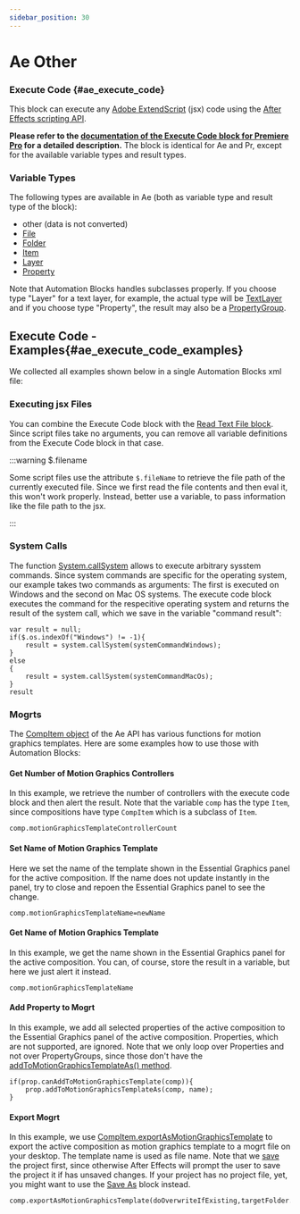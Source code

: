 ```yaml
---
sidebar_position: 30
---
```



# Ae Other

### Execute Code {#ae_execute_code}

<RetinaImg src="/img/blockScreenshots/AeOther/ae_execute_code.png" alt="Block ae_execute_code"/>

This block can execute any [Adobe ExtendScript](https://extendscript.docsforadobe.dev/) (jsx) code using the [After Effects scripting API](https://ae-scripting.docsforadobe.dev/).

**Please refer to the [documentation of the Execute Code block for Premiere Pro](prOther.mdx#pr_execute_code) for a detailed description.** The block is identical for Ae and Pr, except for the available variable types and result types.

### Variable Types

The following types are available in Ae (both as variable type and result type of the block):

- other (data is not converted)
- [File](https://extendscript.docsforadobe.dev/file-system-access/file-object.html)
- [Folder](https://extendscript.docsforadobe.dev/file-system-access/folder-object.html)
- [Item](https://ae-scripting.docsforadobe.dev/items/item.html#item-object)
- [Layer](https://ae-scripting.docsforadobe.dev/layers/layer.html#layer-object)
- [Property](https://ae-scripting.docsforadobe.dev/properties/property.html)

Note that Automation Blocks handles subclasses properly. If you choose type "Layer" for a text layer, for example, the actual type will be [TextLayer](https://ae-scripting.docsforadobe.dev/layers/textlayer.html#textlayer-object) and  if you choose type "Property", the result may also be a [PropertyGroup](https://ae-scripting.docsforadobe.dev/properties/propertygroup.html#propertygroup-object).


## Execute Code - Examples{#ae_execute_code_examples}

We collected all examples shown below in a single Automation Blocks xml file:

<RoundButton
  url="/blockCode/Execute_Code_Examples_Ae.xml"
  label="Download Examples"
/>

### Executing jsx Files

You can combine the Execute Code block with the [Read Text File block](filesText.mdx#extendscript_text_file_read). Since script files take  no arguments, you can remove all variable definitions from the Execute Code block in that case.

<RetinaImg src="/img/blockOther/ae_execute_code_example_exec_jsx_file.png" alt="Execute jsx Files with Automation Blocks for Ae"/>

:::warning $.filename

Some script files use the attribute `$.fileName` to retrieve the file path of the currently executed file. Since we first read the file contents and then eval it, this won't work properly. Instead, better use a variable, to pass information like the file path to the jsx.

:::

### System Calls

The function [System.callSystem](https://ae-scripting.docsforadobe.dev/general/system.html#system-callsystem) allows to execute arbitrary sysstem commands. Since system commands are specific for the operating system, our example takes two commands as arguments: The first is executed on Windows and the second on Mac OS systems. The execute code block executes the command for the respecitive operating system and returns the result of the system call, which we save in the variable "command result":

<RetinaImg src="/img/blockOther/ae_execute_code_example_call_system.png" alt="Execute System Commands with Automation Blocks for Ae"/>


````
var result = null;
if($.os.indexOf("Windows") != -1){
    result = system.callSystem(systemCommandWindows);
}
else
{
    result = system.callSystem(systemCommandMacOs);
}
result
````

### Mogrts

The [CompItem object](https://ae-scripting.docsforadobe.dev/items/compitem.html#compitem-object) of the Ae API has various functions for motion graphics templates. Here are some examples how to use those with Automation Blocks:

#### Get Number of Motion Graphics Controllers

In this example, we retrieve the number of controllers with the execute code block and then alert the result. Note that the variable `comp` has the type `Item`, since compositions have type `CompItem` which is a subclass of `Item`.
<RetinaImg src="/img/blockOther/ae_execute_code_example_mogrt_get_num_controllers.png" alt="Retrieve number of mogrt controllers with Automation Blocks for Ae"/>

````
comp.motionGraphicsTemplateControllerCount
````

#### Set Name of Motion Graphics Template

Here we set the name of the template shown in the Essential Graphics panel for the active composition. If the name does not update instantly in the panel, try to close  and repoen the Essential Graphics panel to see the change.

<RetinaImg src="/img/blockOther/ae_execute_code_example_mogrt_set_name.png" alt="Set mogrt template name with Automation Blocks for Ae"/>

````
comp.motionGraphicsTemplateName=newName
````

#### Get Name of Motion Graphics Template

In this example, we get the name shown in the Essential Graphics panel for the active composition. You can, of course, store the result in a variable, but here we just alert it instead.

<RetinaImg src="/img/blockOther/ae_execute_code_example_mogrt_get_name.png" alt="Get mogrt template name with Automation Blocks for Ae"/>

````
comp.motionGraphicsTemplateName
````

#### Add Property to Mogrt

In this example, we add all selected properties of the active composition to the Essential Graphics panel of the active composition. Properties, which are not supported, are ignored.
Note that we only loop over Properties and not over PropertyGroups, since those don't have the [addToMotionGraphicsTemplateAs() method](https://ae-scripting.docsforadobe.dev/properties/property.html#property-addtomotiongraphicstemplateas).

<RetinaImg src="/img/blockOther/ae_execute_code_example_mogrt_add_property.png" alt="Add property to mogrt with Automation Blocks for Ae"/>

````
if(prop.canAddToMotionGraphicsTemplate(comp)){
    prop.addToMotionGraphicsTemplateAs(comp, name);
}
````

#### Export Mogrt

In this example, we use [CompItem.exportAsMotionGraphicsTemplate](https://ae-scripting.docsforadobe.dev/items/compitem.html#compitem-exportasmotiongraphicstemplate) to export the active composition as motion graphics template to a mogrt file on your desktop. The template name is used as file name.
Note that we [save](aeProject.mdx#ae_project_save) the project first, since otherwise After Effects will prompt the user to save the project it if has unsaved changes. If your project has no project file, yet, you might want to use the [Save As](aeProject.mdx#ae_project_save_as) block instead.

<RetinaImg src="/img/blockOther/ae_execute_code_example_mogrt_export.png" alt="Export mogrt template with Automation Blocks for Ae"/>

````
comp.exportAsMotionGraphicsTemplate(doOverwriteIfExisting,targetFolder.fsName)
````


